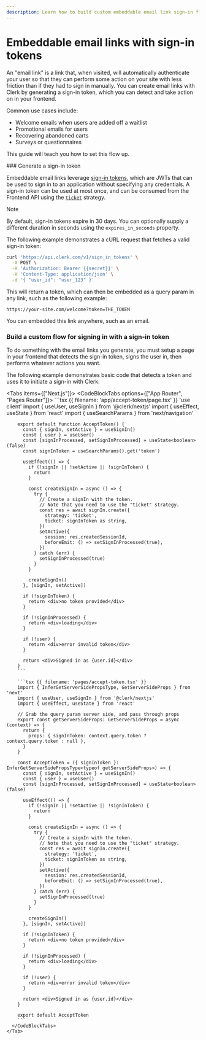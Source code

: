 ```yaml
---
description: Learn how to build custom embeddable email link sign-in flows to increase user engagement and reduce drop off in transactional emails, SMS's, and more.
---
```


# Embeddable email links with sign-in tokens

An "email link" is a link that, when visited, will automatically authenticate your user so that they can perform some action on your site with less friction than if they had to sign in manually. You can create email links with Clerk by generating a sign-in token, which you can detect and take action on in your frontend.

Common use cases include:

- Welcome emails when users are added off a waitlist
- Promotional emails for users
- Recovering abandoned carts
- Surveys or questionnaires

This guide will teach you how to set this flow up.

<Steps>
  ### Generate a sign-in token

  Embeddable email links leverage [sign-in tokens](https://clerk.com/docs/reference/backend-api/tag/Sign-in-Tokens#operation/CreateSignInToken), which are JWTs that can be used to sign in to an application without specifying any credentials. A sign-in token can be used at most once, and can be consumed from the Frontend API using the [`ticket`](/docs/references/javascript/sign-in/sign-in#sign-in-create-params) strategy.

  > [!NOTE]
  > By default, sign-in tokens expire in 30 days. You can optionally supply a different duration in seconds using the `expires_in_seconds` property.

  The following example demonstrates a cURL request that fetches a valid sign-in token:

  ```bash
  curl 'https://api.clerk.com/v1/sign_in_tokens' \
    -X POST \
    -H 'Authorization: Bearer {{secret}}' \
    -H 'Content-Type: application/json' \
    -d '{ "user_id": "user_123" }'
  ```

  This will return a token, which can then be embedded as a query param in any link, such as the following example:

  `https://your-site.com/welcome?token=THE_TOKEN`

  You can embedded this link anywhere, such as an email.

  ### Build a custom flow for signing in with a sign-in token

  To do something with the email links you generate, you must setup a page in your frontend that detects the sign-in token, signs the user in, then performs whatever actions you want.

  The following example demonstrates basic code that detects a token and uses it to initiate a sign-in with Clerk:

  <Tabs items={["Next.js"]}>
    <Tab>
      <CodeBlockTabs options={["App Router", "Pages Router"]}>
        ```tsx {{ filename: 'app/accept-token/page.tsx' }}
        'use client'
        import { useUser, useSignIn } from '@clerk/nextjs'
        import { useEffect, useState } from 'react'
        import { useSearchParams } from 'next/navigation'

        export default function AcceptToken() {
          const { signIn, setActive } = useSignIn()
          const { user } = useUser()
          const [signInProcessed, setSignInProcessed] = useState<boolean>(false)
          const signInToken = useSearchParams().get('token')

          useEffect(() => {
            if (!signIn || !setActive || !signInToken) {
              return
            }

            const createSignIn = async () => {
              try {
                // Create a signIn with the token.
                // Note that you need to use the "ticket" strategy.
                const res = await signIn.create({
                  strategy: 'ticket',
                  ticket: signInToken as string,
                })
                setActive({
                  session: res.createdSessionId,
                  beforeEmit: () => setSignInProcessed(true),
                })
              } catch (err) {
                setSignInProcessed(true)
              }
            }

            createSignIn()
          }, [signIn, setActive])

          if (!signInToken) {
            return <div>no token provided</div>
          }

          if (!signInProcessed) {
            return <div>loading</div>
          }

          if (!user) {
            return <div>error invalid token</div>
          }

          return <div>Signed in as {user.id}</div>
        }
        ```

        ```tsx {{ filename: 'pages/accept-token.tsx' }}
        import { InferGetServerSidePropsType, GetServerSideProps } from 'next'
        import { useUser, useSignIn } from '@clerk/nextjs'
        import { useEffect, useState } from 'react'

        // Grab the query param server side, and pass through props
        export const getServerSideProps: GetServerSideProps = async (context) => {
          return {
            props: { signInToken: context.query.token ? context.query.token : null },
          }
        }

        const AcceptToken = ({ signInToken }: InferGetServerSidePropsType<typeof getServerSideProps>) => {
          const { signIn, setActive } = useSignIn()
          const { user } = useUser()
          const [signInProcessed, setSignInProcessed] = useState<boolean>(false)

          useEffect(() => {
            if (!signIn || !setActive || !signInToken) {
              return
            }

            const createSignIn = async () => {
              try {
                // Create a signIn with the token.
                // Note that you need to use the "ticket" strategy.
                const res = await signIn.create({
                  strategy: 'ticket',
                  ticket: signInToken as string,
                })
                setActive({
                  session: res.createdSessionId,
                  beforeEmit: () => setSignInProcessed(true),
                })
              } catch (err) {
                setSignInProcessed(true)
              }
            }

            createSignIn()
          }, [signIn, setActive])

          if (!signInToken) {
            return <div>no token provided</div>
          }

          if (!signInProcessed) {
            return <div>loading</div>
          }

          if (!user) {
            return <div>error invalid token</div>
          }

          return <div>Signed in as {user.id}</div>
        }

        export default AcceptToken
        ```
      </CodeBlockTabs>
    </Tab>
  </Tabs>
</Steps>
